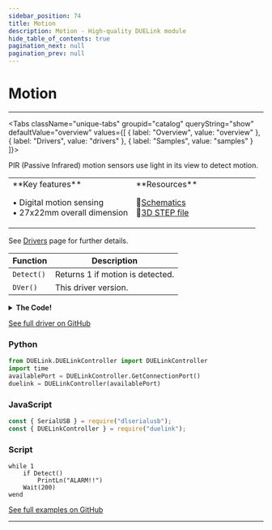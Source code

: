 ```yaml
---
sidebar_position: 74
title: Motion
description: Motion - High-quality DUELink module
hide_table_of_contents: true
pagination_next: null
pagination_prev: null
---
```



# Motion

<ImageSection 
  product="semotion-b"
  tagline="PIR Motion Sensor"
/>

---

<Tabs className="unique-tabs" groupid="catalog" queryString="show" defaultValue="overview"
  values={[
    {
        label: "Overview",
        value: "overview"
    },
    {
        label: "Drivers",
        value: "drivers"
    },
    {
        label: "Samples",
        value: "samples"
    }
]}>

<TabItem value="overview">

PIR (Passive Infrared) motion sensors use light in its view to detect motion.

<table><td width='50%'>
**Key features**

• Digital motion sensing<br/>
• 27x22mm overall dimension<br/>

</td><td width='50%'>
**Resources**
 
📄<a href="/sch/gdl-semotion-b.pdf" download>Schematics</a><br/>
🔩<a href="/3d/gdl-semotion-b.step" download>3D STEP file</a><br/>
</td></table>

</TabItem>

<TabItem value="drivers">

See [Drivers](/docs/engine/drivers) page for further details.

| Function | Description |
|----------|-------------|
| `Detect()` | Returns 1 if motion is detected. |
| `DVer()` | This driver version. |
<details>
<summary><strong>The Code!</strong></summary>

**Motion Driver**

```batch
##### Motion Driver #####

fn DVer()
    return 1.0
fend

fn Detect()
    return DRead(3, 2)
fend

####################
```

</details>

[See full driver on GitHub](https://github.com/ghi-electronics/duelink-website/tree/main/static/code/drivers)

</TabItem>

<TabItem value="samples">

### Python

```python
from DUELink.DUELinkController import DUELinkController
import time
availablePort = DUELinkController.GetConnectionPort()
duelink = DUELinkController(availablePort)
```

### JavaScript

```javascript
const { SerialUSB } = require("dlserialusb");
const { DUELinkController } = require("duelink");
```

### Script

```batch
while 1
    if Detect()
        PrintLn("ALARM!!")
    Wait(200)
wend
```

[See full examples on GitHub](https://github.com/ghi-electronics/duelink-website/tree/main/static/code/samples)

</TabItem>

</Tabs>

---

<OrderSection
    product="DUELink Motion"
    partnumber="GDL-SEMOTION-B"
    price="$0.00"
/>
